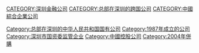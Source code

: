 [[Category:总部在深圳的中华人民共和国国有公司|Category:总部在深圳的中华人民共和国国有公司]]
[[CATEGORY:深圳金融公司|CATEGORY:深圳金融公司]]
[[Category:1987年成立的公司|Category:1987年成立的公司]]
[[CATEGORY:总部在深圳的跨国公司|CATEGORY:总部在深圳的跨国公司]]
[[CATEGORY:中國綜合企業公司|CATEGORY:中國綜合企業公司]]
[[Category:深圳市国资委监管企业|Category:深圳市国资委监管企业]]
[[Category:中國控股公司|Category:中國控股公司]]
[[Category:2004年併購|Category:2004年併購]]